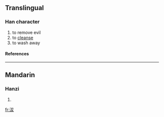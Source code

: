 ==Translingual==
===Han character===
{{Han char|rn=85|rad=水|as=05|sn=8|four=3314<sub>7</sub>|canj=水戈大水 (EIKE), 水戈大大 (EIKK)}}
# to remove evil
# to [[cleanse]]
# to wash away
====References====
{{Han ref|kx=0614.010|dkj=17250|dj=1007.050|hdz=31582.080|uh=6CB7|ud=27831|bh=CCF7|bd=52471}}

----
==Mandarin==
===Hanzi===
{{cmn-hanzi|pin=[[fā]] (fa1)|wg=fa<sup>1</sup>}}
# {{defn|Mandarin}}

[[fr:沷]]